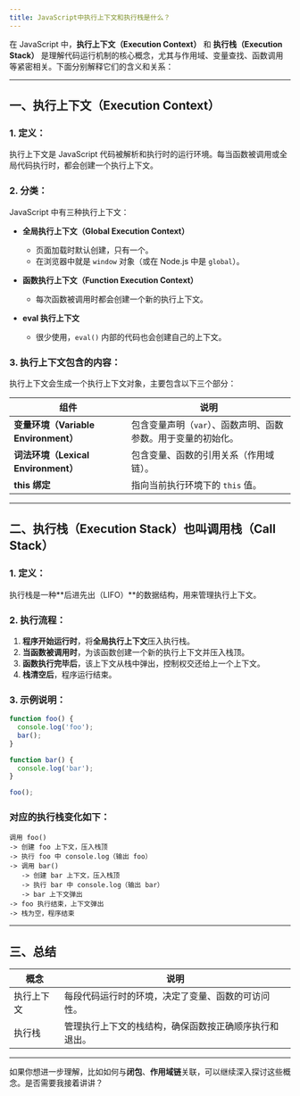 ```yaml
---
title: JavaScript中执行上下文和执行栈是什么？
---
```


在 JavaScript 中，**执行上下文（Execution Context）** 和 **执行栈（Execution Stack）** 是理解代码运行机制的核心概念，尤其与作用域、变量查找、函数调用等紧密相关。下面分别解释它们的含义和关系：

---

## 一、执行上下文（Execution Context）

### 1. 定义：

执行上下文是 JavaScript 代码被解析和执行时的运行环境。每当函数被调用或全局代码执行时，都会创建一个执行上下文。

### 2. 分类：

JavaScript 中有三种执行上下文：

* **全局执行上下文（Global Execution Context）**

  * 页面加载时默认创建，只有一个。
  * 在浏览器中就是 `window` 对象（或在 Node.js 中是 `global`）。
* **函数执行上下文（Function Execution Context）**

  * 每次函数被调用时都会创建一个新的执行上下文。
* **eval 执行上下文**

  * 很少使用，`eval()` 内部的代码也会创建自己的上下文。

### 3. 执行上下文包含的内容：

执行上下文会生成一个执行上下文对象，主要包含以下三个部分：

| 组件                             | 说明                                |
| ------------------------------ | --------------------------------- |
| **变量环境（Variable Environment）** | 包含变量声明（`var`）、函数声明、函数参数。用于变量的初始化。 |
| **词法环境（Lexical Environment）**  | 包含变量、函数的引用关系（作用域链）。               |
| **this 绑定**                    | 指向当前执行环境下的 `this` 值。              |

---

## 二、执行栈（Execution Stack）也叫调用栈（Call Stack）

### 1. 定义：

执行栈是一种\*\*后进先出（LIFO）\*\*的数据结构，用来管理执行上下文。

### 2. 执行流程：

1. **程序开始运行时**，将**全局执行上下文**压入执行栈。
2. **当函数被调用时**，为该函数创建一个新的执行上下文并压入栈顶。
3. **函数执行完毕后**，该上下文从栈中弹出，控制权交还给上一个上下文。
4. **栈清空后**，程序运行结束。

### 3. 示例说明：

```js
function foo() {
  console.log('foo');
  bar();
}

function bar() {
  console.log('bar');
}

foo();
```

### 对应的执行栈变化如下：

```
调用 foo()
-> 创建 foo 上下文，压入栈顶
-> 执行 foo 中 console.log（输出 foo）
-> 调用 bar()
   -> 创建 bar 上下文，压入栈顶
   -> 执行 bar 中 console.log（输出 bar）
   -> bar 上下文弹出
-> foo 执行结束，上下文弹出
-> 栈为空，程序结束
```

---

## 三、总结

| 概念    | 说明                          |
| ----- | --------------------------- |
| 执行上下文 | 每段代码运行时的环境，决定了变量、函数的可访问性。   |
| 执行栈   | 管理执行上下文的栈结构，确保函数按正确顺序执行和退出。 |

---

如果你想进一步理解，比如如何与**闭包**、**作用域链**关联，可以继续深入探讨这些概念。是否需要我接着讲讲？

